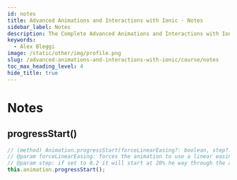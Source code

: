 ```yaml
---
id: notes
title: Advanced Animations and Interactions with Ionic · Notes
sidebar_label: Notes
description: The Complete Advanced Animations and Interactions with Ionic by Josh Morony.
keywords:
  - Alex Bleggi
image: /static/other/img/profile.png
slug: /advanced-animations-and-interactions-with-ionic/course/notes
toc_max_heading_level: 4
hide_title: true
---
```



# Notes

## progressStart()

```typescript
// (method) Animation.progressStart(forceLinearEasing?: boolean, step?: number): Animation
// @param forceLinearEasing: forces the animation to use a linear easing
// @param step: if set to 0.2 it will start at 20% he way through the animation
this.animation.progressStart();
```
